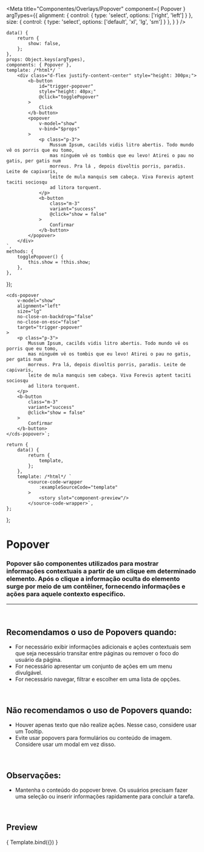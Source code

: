 
<Meta
	title="Componentes/Overlays/Popover"
	component={ Popover }
	argTypes={{
		alignment: { control: { type: 'select', options: ['right', 'left'] } },
		size: { control: { type: 'select', options: ['default', 'xl', 'lg', 'sm'] } },
	}
}
/>

	data() {
		return {
			show: false,
		};
	},
	props: Object.keys(argTypes),
	components: { Popover },
	template: /*html*/ `
		<div class="d-flex justify-content-center" style="height: 300px;">
			<b-button
				id="trigger-popover"
				style="height: 40px;"
				@click="togglePopover"
			>
				Click
			</b-button>
			<popover
				v-model="show"
				v-bind="$props"
			>
				<p class="p-3">
					Mussum Ipsum, cacilds vidis litro abertis. Todo mundo vê os porris que eu tomo,
					mas ninguém vê os tombis que eu levo! Atirei o pau no gatis, per gatis num
					morreus. Pra lá , depois divoltis porris, paradis. Leite de capivaris,
					leite de mula manquis sem cabeça. Viva Forevis aptent taciti sociosqu
					ad litora torquent.
				</p>
				<b-button
					class="m-3"
					variant="success"
					@click="show = false"
				>
					Confirmar
				</b-button>
			</popover>
		</div>
	`,
	methods: {
		togglePopover() {
			this.show = !this.show;
		},
	},
});

	<cds-popover
		v-model="show"
		alignment="left"
		size="lg"
		no-close-on-backdrop="false"
		no-close-on-esc="false"
		target="trigger-popover"
	>
		<p class="p-3">
			Mussum Ipsum, cacilds vidis litro abertis. Todo mundo vê os porris que eu tomo,
			mas ninguém vê os tombis que eu levo! Atirei o pau no gatis, per gatis num
			morreus. Pra lá, depois divoltis porris, paradis. Leite de capivaris,
			leite de mula manquis sem cabeça. Viva Forevis aptent taciti sociosqu
			ad litora torquent.
		</p>
		<b-button
			class="m-3"
			variant="success"
			@click="show = false"
		>
			Confirmar
		</b-button>
	</cds-popover>`;

	return {
		data() {
			return {
				template,
			};
		},
		template: /*html*/ `
			<source-code-wrapper
				:exampleSourceCode="template"
			>
				<story slot="component-preview"/>
			</source-code-wrapper>`,
	};
};


# Popover

### Popover são componentes utilizados para mostrar informações contextuais a partir de um clique em determinado elemento. Após o clique a informação oculta do elemento surge por meio de um contêiner, fornecendo informações e ações para aquele contexto especifico.
---
<br />

## Recomendamos o uso de Popovers quando:
- For necessário exibir informações adicionais e ações contextuais sem que seja necessário transitar entre páginas ou remover o foco do usuário da página.
- For necessário apresentar um conjunto de ações em um menu divulgável.
- For necessário navegar, filtrar e escolher em uma lista de opções.

<br />

## Não recomendamos o uso de Popovers quando:
- Houver apenas texto que não realize ações. Nesse caso, considere usar um Tooltip.
- Evite usar popovers para formulários ou conteúdo de imagem. Considere usar um modal em vez disso.

<br />

## Observações:
- Mantenha o conteúdo do popover breve. Os usuários precisam fazer uma seleção ou inserir informações rapidamente para concluir a tarefa.
<br />

## Preview

<Canvas>
	<Story
		name="Popover"
		decorators={[docsDecorator]}
		args={{
			alignment: 'left',
			size: 'lg',
			noCloseOnBackdrop: false,
			noCloseOnEsc: false,
			target: 'trigger-popover',
		}}
	>
		{ Template.bind({}) }
	</Story>
</Canvas>

<ArgsTable story="Popover" />